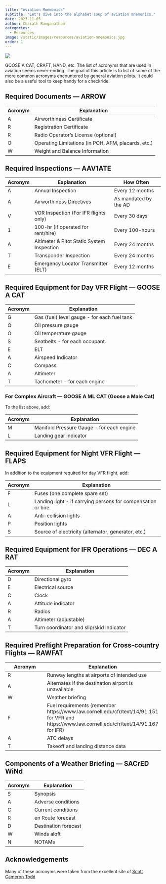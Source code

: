 ```yaml
---
title: "Aviation Mnemomics"
subtitle: "Let's dive into the alphabet soup of aviation mnemonics."
date: 2023-11-05
author: Charath Ranganathan 
categories:
  - Resources
image: /static/images/resources/aviation-mnemonics.jpg
order: 1
---
```


![](/static/images/resources/aviation-mnemonics.jpg)


GOOSE A CAT, CRAFT, HAND, etc. The list of acronyms that are used in aviation seems never-ending. The goal of this article is to list of some of the more common acronyms encountered by general aviation pilots. It could also be a useful tool to keep handy for a checkride.

## Required Documents — ARROW

| Acronym | Explanation |
| --- | --- |
| A | Airworthiness Certificate |
| R | Registration Certificate |
| R | Radio Operator's License (optional) |
| O | Operating Limitations (in POH, AFM, placards, etc.) |
| W | Weight and Balance Information |

## Required Inspections — AAV1ATE

| Acronym | Explanation | How Often |
| --- | --- | --- |
| A | Annual Inspection | Every 12 months |
| A | Airworthiness Directives | As mandated by the AD |
| V | VOR Inspection (For IFR flights only) | Every 30 days |
| 1 | 100-hr (if operated for rent/hire) | Every 100-hours |
| A | Altimeter & Pitot Static System Inspection | Every 24 months |
| T | Transponder Inspection | Every 24 months |
| E | Emergency Locator Transmitter (ELT) | Every 12 months |

## Required Equipment for Day VFR Flight — GOOSE A CAT

| Acronym | Explanation |
| --- | --- |
| G | Gas (fuel) level gauge - for each fuel tank |
| O | Oil pressure gauge |
| O | Oil temperature gauge |
| S | Seatbelts - for each occupant. |
| E | ELT |
| A | Airspeed Indicator |
| C | Compass |
| A | Altimeter |
| T | Tachometer - for each engine |

### For Complex Aircraft — GOOSE A ML CAT (Goose a Male Cat)
To the list above, add:

| Acronym | Explanation |
| --- | --- |
| M | Manifold Pressure Gauge - for each engine |
| L | Landing gear indicator |

## Required Equipment for Night VFR Flight — FLAPS

In addition to the equipment required for day VFR flight, add:

| Acronym | Explanation |
| --- | --- |
| F | Fuses (one complete spare set) |
| L | Landing light - if carrying persons for compensation or hire. |
| A | Anti-collision lights |
| P | Position lights |
| S | Source of electricity (alternator, generator, etc.) |

## Required Equipment for IFR Operations — DEC A RAT

| Acronym | Explanation |
| --- | --- |
| D | Directional gyro |
| E | Electrical source |
| C | Clock |
| A | Attitude indicator |
| R | Radios |
| A | Altimeter (adjustable) |
| T | Turn coordinator and slip/skid indicator |

## Required Preflight Preparation for Cross-country Flights — RAWFAT

| Acronym | Explanation |
| --- | --- |
| R | Runway lengths at airports of intended use |
| A | Alternates if the destination airport is unavailable |
| W | Weather briefing |
| F | Fuel requirements (remember https://www.law.cornell.edu/cfr/text/14/91.151 for VFR and https://www.law.cornell.edu/cfr/text/14/91.167 for IFR) |
| A | ATC delays |
| T | Takeoff and landing distance data |

## Components of a Weather Briefing — SACrED WiNd

| Acronym | Explanation |
| --- | --- |
| S | Synopsis |
| A | Adverse conditions |
| C | Current conditions |
| R | en Route forecast |
| D | Destination forecast |
| W | Winds aloft |
| N | NOTAMs |

## Acknowledgements

Many of these acronyms were taken from the excellent site of [Scott Cameron Todd](http://www.scottsasha.com/aviation/acronyms.html)
